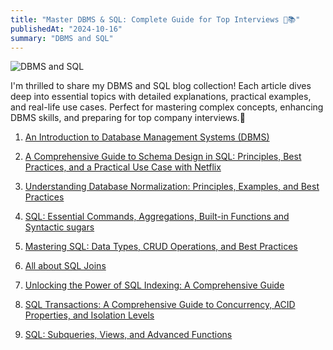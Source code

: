 ```yaml
---
title: "Master DBMS & SQL: Complete Guide for Top Interviews 🚀📚"
publishedAt: "2024-10-16"
summary: "DBMS and SQL"
---
```


![DBMS and SQL](../public/me.jpg)


I'm thrilled to share my DBMS and SQL blog collection! Each article dives deep into essential topics with detailed explanations, practical examples, and real-life use cases. Perfect for mastering complex concepts, enhancing DBMS skills, and preparing for top company interviews.🚀

1. [An Introduction to Database Management Systems (DBMS)](https://medium.com/@saikumaresh/an-introduction-to-database-management-systems-dbms-5ad0b0aebd38)

2. [A Comprehensive Guide to Schema Design in SQL: Principles, Best Practices, and a Practical Use Case with Netflix](https://medium.com/@saikumaresh/a-comprehensive-guide-to-schema-design-in-sql-principles-best-practices-and-a-practical-use-case-d10f87777cef)

3. [Understanding Database Normalization: Principles, Examples, and Best Practices](https://medium.com/@saikumaresh/understanding-database-normalization-principles-examples-and-best-practices-4c417a6068be)

4. [SQL: Essential Commands, Aggregations, Built-in Functions and Syntactic sugars](https://medium.com/@saikumaresh/sql-essential-commands-aggregations-and-built-in-functions-0205540801c1)

5. [Mastering SQL: Data Types, CRUD Operations, and Best Practices](https://medium.com/@saikumaresh/mastering-sql-data-types-crud-operations-and-best-practices-d6d388c1f029)

6. [All about SQL Joins](https://medium.com/@saikumaresh/all-about-sql-joins-ec12a16ce21f)

7. [Unlocking the Power of SQL Indexing: A Comprehensive Guide](https://medium.com/@saikumaresh/unlocking-the-power-of-sql-indexing-a-comprehensive-guide-2b4be494a159)

8. [SQL Transactions: A Comprehensive Guide to Concurrency, ACID Properties, and Isolation Levels](https://medium.com/@saikumaresh/sql-transactions-a-comprehensive-guide-to-concurrency-acid-properties-and-isolation-levels-ae4fac392637)

9. [SQL: Subqueries, Views, and Advanced Functions](https://medium.com/@saikumaresh/sql-subqueries-views-and-advanced-functions-4fb90e837d5e)